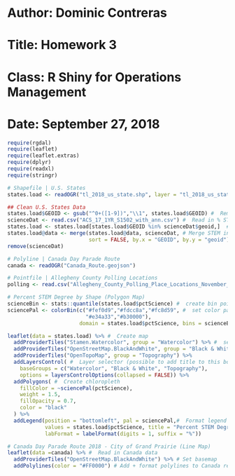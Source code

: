 # Author: Dominic Contreras
# Title: Homework 3
# Class: R Shiny for Operations Management
# Date: September 27, 2018

```r
require(rgdal)
require(leaflet)
require(leaflet.extras)
require(dplyr)
require(readxl)
require(stringr)
```

```r
# Shapefile | U.S. States
states.load <- readOGR("tl_2018_us_state.shp", layer = "tl_2018_us_state", GDAL1_integer64_policy = TRUE)

## Clean U.S. States Data
states.load$GEOID <- gsub("^0+([1-9])","\\1", states.load$GEOID) #  Remove 0 from '01, 02, etc.
scienceDat <- read.csv("ACS_17_1YR_S1502_with_ann.csv") #  Read in % STEM info 
states.load <- states.load[states.load$GEOID %in% scienceDat$geoid,]  #  Remove U.S. territories
states.load@data <- merge(states.load@data, scienceDat, # Merge STEM info w/ Shapefile info
                          sort = FALSE, by.x = "GEOID", by.y = "geoid") 
remove(scienceDat)

# Polyline | Canada Day Parade Route
canada <- readOGR("Canada_Route.geojson")

# Pointfile | Allegheny County Polling Locations
polling <- read.csv("Allegheny_County_Polling_Place_Locations_November_2015.csv")
```

```r
# Percent STEM Degree by Shape (Polygon Map)
scienceBin <- stats::quantile(states.load$pctScience) #  create bin points for quantiles
sciencePal <- colorBin(c("#fef0d9","#fdcc8a","#fc8d59", #  set color pallete for map
                         "#e34a33","#b30000"), 
                       domain = states.load$pctScience, bins = scienceBin)

leaflet(data = states.load) %>% #  Create map
  addProviderTiles("Stamen.Watercolor", group = "Watercolor") %>% #  set layers
  addProviderTiles("OpenStreetMap.BlackAndWhite", group = "Black & White") %>%
  addProviderTiles("OpenTopoMap", group = "Topography") %>%
  addLayersControl( #  Layer selector (possible to add title to this box?)
    baseGroups = c("Watercolor", "Black & White", "Topography"), 
    options = layersControlOptions(collapsed = FALSE)) %>%
  addPolygons( #  Create chloropleth
    fillColor = ~sciencePal(pctScience),
    weight = 1.5,
    fillOpacity = 0.7,
    color = "black"
  ) %>%
  addLegend(position = "bottomleft", pal = sciencePal,#  Format legend
            values = states.load$pctScience, title = "Percent STEM Degree",
            labFormat = labelFormat(digits = 1, suffix = "%"))
```

```r
# Canada Day Parade Route 2018 - City of Grand Prairie (Line Map)
leaflet(data =canada) %>% #  Read in Canada data
  addProviderTiles("OpenStreetMap.BlackAndWhite") %>% # Set basemap
  addPolylines(color = "#FF0000") # Add + format polylines to Canada red
```

